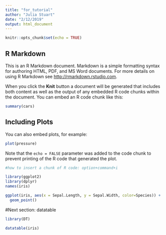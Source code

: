 ```yaml
---
title: "for_tutorial"
author: "Julia Stuart"
date: "2/12/2019"
output: html_document
---
```


```r
knitr::opts_chunk$set(echo = TRUE)
```

## R Markdown

This is an R Markdown document. Markdown is a simple formatting syntax for authoring HTML, PDF, and MS Word documents. For more details on using R Markdown see <http://rmarkdown.rstudio.com>.

When you click the **Knit** button a document will be generated that includes both content as well as the output of any embedded R code chunks within the document. You can embed an R code chunk like this:

```r
summary(cars)
```

## Including Plots

You can also embed plots, for example:

```r
plot(pressure)
```

Note that the `echo = FALSE` parameter was added to the code chunk to prevent printing of the R code that generated the plot.

```r
#how to insert a chunk of R code: option+command+i

library(ggplot2)
library(dplyr)
names(iris)

ggplot(iris, aes(x = Sepal.Length, y = Sepal.Width, color=Species)) +
  geom_point()

```


#Next section: datatable

```r
library(DT)

datatable(iris)


```



